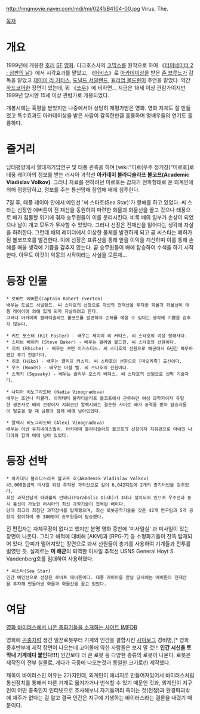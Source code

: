 http://imgmovie.naver.com/mdi/mi/0241/B4104-00.jpg
Virus, The.

[[목차]]

= 개요 =
1999년에 개봉한 [[호러]] [[SF]] [[영화]]. 다크호스사의 [[코믹스]]를 원작으로 하여 《[[터미네이터 2 : 심판의 날]]》에서 시각효과를 맡았고, 《[[어비스]]》로 [[아카데미상]]을 받은 [[존 브루노]]가 감독을 맡았고 [[제이미 리 커티스]], [[도널드 서덜랜드]], [[윌리엄 볼드윈]]이 주연을 맡았다.  약간 [[하드코어]]한 장면이 있는데, 뭐 《[[쏘우]]》에 비하면... 지금은 18세 이상 관람가이지만 1999년 당시엔 15세 이상 관람가로 개봉되었다. 

개봉시에는 혹평을 받았지만 나중에서야 상당히 재평가받은 영화. 영화 자체도 잘 만들었고 특수효과도 아카데미상을 받은 사람이 감독한만큼 훌륭하며 명배우들의 연기도 훌륭하다.

= 줄거리 =
남태평양에서 열대저기압연구 및 태풍 관측을 하며 [wiki:"미르(우주 정거장)"미르호]로 태풍 레이아의 정보를 받는 러시아 과학선 '''아카데미 블라디슬라프 볼코프(Academic Vladislav Volkov)'''. 그러나 자료를 전하려던 미르호는 갑자기 전파형태로 온 외계인에 의해 점령당하고, 정보를 주는 통신망에 잠입해 배에 침투한다.

7일 후, 태풍 레이아 안에서 예인선 '씨 스타호(Sea Star)'가 항해를 하고 있었다. 씨 스타는 선장인 애버튼이 전 재산을 동원하여 마련한 화물과 화물선을 끌고 갔으나 태풍으로 배가 침몰할 위기에 겪자 승무원들이 이를 분리시킨다. 비록 배의 일부가 손상이 되었으나 날이 개고 모두가 무사할 수 있었다. 그러나 선장은 전재산을 잃어다는 생각에 자살을 하려한다. 그런데 배의 레이더에서 이상한 물체를 발견하게 되고 곧 씨스타는 폐허가 된 볼코프호를 발견한다. 이에 선장은 표류선을 통해 얻을 이익을 계산하며 이를 통해 손해를 매울 생각에 기쁨을 감추지 않는다. 곧 승무원들이 배에 탑승하여 수색을 하기 시작한다.  아무도 이것이 악몽의 시작이라는 사실을 모른체...

= 등장 인물 =
 
 * 로버트 에버튼(Captain Robert Everton)
 배우는 도널드 서덜랜드. 씨 스타호의 선장으로 자신의 전재산을 투자한 화물과 화물선이 태풍 레이아에 의해 잃게 되자 자살하려고 한다. 
 그러나 아카데미 블라디슬라프 볼코프를 발견하자 손해를 메울 수 있다는 생각에 기쁨을 감추지 않는다. 

 * 키트 포스터 (Kit Foster) - 배우는 제이미 리 커티스. 씨 스타호의 여성 항해사다. 
 * 스티브 베이커 (Steve Baker) - 배우는 윌리엄 볼드윈. 씨 스타호의 선원이다. 
 * 리치 (Rhiche) - 배우는 셔먼 어거스티스. 씨 스타호의 선원으로 해군에서 6년간 복무하였던 무기 전문가다. 
 * 히코 (Hiko) - 배우는 클리프 커스티. 씨 스타호의 선원으로 [마오리족] 출신이다. 
 * 우즈 (Woods) - 배우는 마셜 벨. 씨 스타호의 선원이다. 
 * 스쿼키 (Squeaky) - 배우는 쥴리우 오스카 베쳐스. 씨 스타호의 선원으로 선박 기술자다. 

 * 나디아 비노그라도바 (Nadia Vinogradova)
 배우는 조안나 파큘라. 아카데미 블라디슬라프 볼코프에서 근무하던 여성 과학자이자 유일한 생존자로 배의 선장이자 지휘관인 알렉시와는 결혼한 사이로 배가 공격을 받아 탑승자들이 탈출을 할 때 남편과 함께 배에 남아있었다. 

 * 알렉시 비노그라도바 (Alexi Vinogradova)
 배우는 이반 유치네이스빌리. 아카데미 블라디슬라프 볼코프의 선장이자 지휘관으로 아내인 나디아와 함께 배에 남아 있었다. 

= 등장 선박 =

 * 아카데믹 블라디스라프 볼코프 호(Akademik Vladislav Volkov)
 45,000톤급의 미사일 위성 추적용 과학선으로 길이 6,042피트에 2개의 증기터빈을 갖추었다. 
 최신 과학선답게 파라볼릭 안테나(Parabolic Dish)가 3대나 설치되어 있으며 우주선과 동시 통신이 가능한 러시아의 최신 과학기술이 접목된 배이다. 
 당대 최고의 최첨단 과학장비를 탑재했으며, 최신 로봇공학기술을 갖춘 42개 연구팀과 5개 공장이 참여하여 총 300명의 승무원들이 탑승했다. 

전 편집자는 자체무장이 없다고 했지만 분명 영화 중반에 '미사일실' 과 미사일이 있는 장면이 나온다. 
그리고 해적에 대비해 [AKM]과 [RPG-7] 등 소형화기들이 잔뜩 탑재되어 있다. 탄피가 떨어져있는 장면으로 봐서 선원들이 총기를 사용하여 기계들과 전투를 벌였던 듯. 실제로는 '''미 해군'''의 퇴역한 미사일 추적선 USNS General Hoyt S. Vandenberg호를 임대하여 사용하였다. 

 * 씨스타(Sea Star)
 민간 예인선으로 선장은 로버트 에버튼이다. 태풍 레이아를 만날 당시에는 에버튼의 전재산을 투자해 만들어낸 화물과 화물선을 끌고 있었다.

= 여담 =
[http://www.imfdb.org/wiki/Virus  영화 바이러스에서 나온 총화기들을 소개하는 사이트 IMFDB]

영화에 [[곤충]]처럼 생긴 일꾼로봇부터 기계와 인간을 결합시킨 [[사이보그]] 경비병,[* 영화 중후반부에 제작 장면이 나오는데 고어물에 약한 사람들은 보지 말 것!!! '''인간 시신을 토막내 기계에다 붙인다!!!'''] 인간보다 더 큰 로봇 등 다양한 종류의 로봇이 나온다. 로봇은 제작진이 전부 실물로, 게다가 극중에 나오는것과 동일한 크기로(!) 제작했다.

제목이 바이러스인 이유는 2가지인데, 외계인이 에너지로 만들어져있어서 바이러스처럼 통신장치를 통해서 다른 기계로 옮겨가거나 번식할 수 있기 때문인 것과, 외계인이 지구인이 어떤 종족인지 인터넷으로 조사해보니 자기들끼리 죽이는 것(전쟁)과 환경파괴밖에 재주가 없다는 걸 알고 결국 인간은 지구에 기생하는 바이러스라는 결론을 내렸기 때문이다. 

